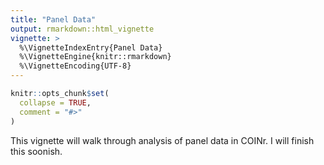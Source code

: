 ```yaml
---
title: "Panel Data"
output: rmarkdown::html_vignette
vignette: >
  %\VignetteIndexEntry{Panel Data}
  %\VignetteEngine{knitr::rmarkdown}
  %\VignetteEncoding{UTF-8}
---
```


```r
knitr::opts_chunk$set(
  collapse = TRUE,
  comment = "#>"
)
```

This vignette will walk through analysis of panel data in COINr. I will finish this soonish.
